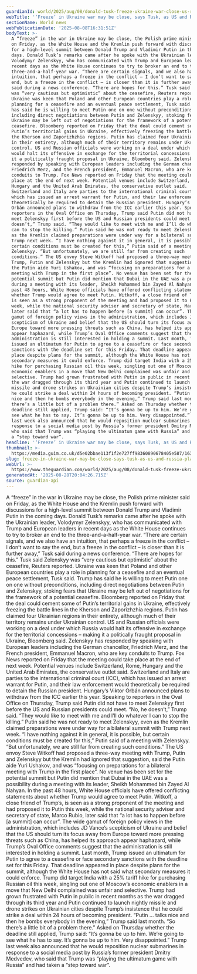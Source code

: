 ```yaml
---
guardianId: world/2025/aug/08/donald-tusk-freeze-ukraine-war-close-us-russia-plan-talks
webTitle: '‘Freeze’ in Ukraine war may be close, says Tusk, as US and Russia plan talks'
sectionName: World news
webPublicationDate: '2025-08-08T16:31:51Z'
bodyText: >-
  A “freeze” in the war in Ukraine may be close, the Polish prime minister said
  on Friday, as the White House and the Kremlin push forward with discussions
  for a high-level summit between Donald Trump and Vladimir Putin in the coming
  days. Donald Tusk’s remarks came after he spoke with the Ukrainian leader,
  Volodymyr Zelenskyy, who has communicated with Trump and European leaders in
  recent days as the White House continues to try to broker an end to the
  three-and-a-half-year war. “There are certain signals, and we also have an
  intuition, that perhaps a freeze in the conflict – I don’t want to say the
  end, but a freeze in the conflict – is closer than it is further away,” Tusk
  said during a news conference. “There are hopes for this.” Tusk said Zelenskyy
  was “very cautious but optimistic” about the ceasefire, Reuters reported.
  Ukraine was keen that Poland and other European countries play a role in
  planning for a ceasefire and an eventual peace settlement, Tusk said. Trump
  has said he is willing to meet Putin one on one without preconditions,
  including direct negotiations between Putin and Zelenskyy, stoking fears that
  Ukraine may be left out of negotiations for the framework of a potential
  ceasefire. Bloomberg reported on Friday that the deal could cement some of
  Putin’s territorial gains in Ukraine, effectively freezing the battle lines in
  the Kherson and Zaporizhzhia regions. Putin has claimed four Ukrainian regions
  in their entirety, although much of their territory remains under Ukrainian
  control. US and Russian officials were working on a deal under which Russia
  would halt its offensive in exchange for the territorial concessions – making
  it a politically fraught proposal in Ukraine, Bloomberg said. Zelenskyy has
  responded by speaking with European leaders including the German chancellor,
  Friedrich Merz, and the French president, Emmanuel Macron, who are key
  conduits to Trump. Fox News reported on Friday that the meeting could take
  place at the end of next week. Potential venues include Switzerland, Rome,
  Hungary and the United Arab Emirates, the conservative outlet said.
  Switzerland and Italy are parties to the international criminal court (ICC),
  which has issued an arrest warrant for Putin, and their law enforcement would
  theoretically be required to detain the Russian president. Hungary’s Viktor
  Orbán announced plans to withdraw from the ICC earlier this year. Speaking to
  reporters in the Oval Office on Thursday, Trump said Putin did not have to
  meet Zelenskyy first before the US and Russian presidents could meet. “No, he
  doesn’t,” Trump said. “They would like to meet with me and I’ll do whatever I
  can to stop the killing.” Putin said he was not ready to meet Zelenskyy, even
  as the Kremlin claimed preparations were under way for a bilateral summit with
  Trump next week. “I have nothing against it in general, it is possible, but
  certain conditions must be created for this,” Putin said of a meeting with
  Zelenskyy. “But unfortunately, we are still far from creating such
  conditions.” The US envoy Steve Witkoff had proposed a three-way meeting with
  Trump, Putin and Zelenskyy but the Kremlin had ignored that suggestion, said
  the Putin aide Yuri Ushakov, and was “focusing on preparations for a bilateral
  meeting with Trump in the first place”. No venue has been set for the
  potential summit but Putin did mention that Dubai in the UAE was a possibility
  during a meeting with its leader, Sheikh Mohammed bin Zayed Al Nahyan. In the
  past 48 hours, White House officials have offered conflicting statements about
  whether Trump would agree to meet Putin. Witkoff, a close friend of Trump’s,
  is seen as a strong proponent of the meeting and had proposed it to Putin this
  week, while the national security adviser and secretary of state, Marco Rubio,
  later said that “a lot has to happen before [a summit] can occur”. The wide
  gamut of foreign policy views in the administration, which includes JD Vance’s
  scepticism of Ukraine and belief that the US should turn its focus away from
  Europe toward more pressing threats such as China, has helped its approach
  appear haphazard, while Trump’s Oval Office comments suggest that the
  administration is still interested in holding a summit. Last month, Trump
  issued an ultimatum for Putin to agree to a ceasefire or face secondary
  sanctions with the deadline set for this Friday. That deadline appeared in
  place despite plans for the summit, although the White House has not said what
  secondary measures it could enforce. Trump did target India with a 25% tariff
  hike for purchasing Russian oil this week, singling out one of Moscow’s
  economic enablers in a move that New Delhi complained was unfair and
  selective. Trump had grown frustrated with Putin in public in recent months as
  the war dragged through its third year and Putin continued to launch nightly
  missile and drone strikes on Ukrainian cities despite Trump’s insistence that
  he could strike a deal within 24 hours of becoming president. “Putin … talks
  nice and then he bombs everybody in the evening,” Trump said last month. “So
  there’s a little bit of a problem there.” Asked on Thursday whether the
  deadline still applied, Trump said: “It’s gonna be up to him. We’re going to
  see what he has to say. It’s gonna be up to him. Very disappointed.” Trump
  last week also announced that he would reposition nuclear submarines in
  response to a social media post by Russia’s former president Dmitry Medvedev,
  who said that Trump was “playing the ultimatum game with Russia” and had taken
  a “step toward war”.
headline: '‘Freeze’ in Ukraine war may be close, says Tusk, as US and Russia plan talks'
thumbnail: >-
  https://media.guim.co.uk/d5e02bbae113f1f2e727ff98360890678405e587/163_0_4167_3333/500.jpg
slug: freeze-in-ukraine-war-may-be-close-says-tusk-as-us-and-russia-plan-talks
webUrl: >-
  https://www.theguardian.com/world/2025/aug/08/donald-tusk-freeze-ukraine-war-close-us-russia-plan-talks
generatedAt: '2025-08-28T20:04:26.715Z'
source: guardian-api
---
```

A “freeze” in the war in Ukraine may be close, the Polish prime minister said on Friday, as the White House and the Kremlin push forward with discussions for a high-level summit between Donald Trump and Vladimir Putin in the coming days. Donald Tusk’s remarks came after he spoke with the Ukrainian leader, Volodymyr Zelenskyy, who has communicated with Trump and European leaders in recent days as the White House continues to try to broker an end to the three-and-a-half-year war. “There are certain signals, and we also have an intuition, that perhaps a freeze in the conflict – I don’t want to say the end, but a freeze in the conflict – is closer than it is further away,” Tusk said during a news conference. “There are hopes for this.” Tusk said Zelenskyy was “very cautious but optimistic” about the ceasefire, Reuters reported. Ukraine was keen that Poland and other European countries play a role in planning for a ceasefire and an eventual peace settlement, Tusk said. Trump has said he is willing to meet Putin one on one without preconditions, including direct negotiations between Putin and Zelenskyy, stoking fears that Ukraine may be left out of negotiations for the framework of a potential ceasefire. Bloomberg reported on Friday that the deal could cement some of Putin’s territorial gains in Ukraine, effectively freezing the battle lines in the Kherson and Zaporizhzhia regions. Putin has claimed four Ukrainian regions in their entirety, although much of their territory remains under Ukrainian control. US and Russian officials were working on a deal under which Russia would halt its offensive in exchange for the territorial concessions – making it a politically fraught proposal in Ukraine, Bloomberg said. Zelenskyy has responded by speaking with European leaders including the German chancellor, Friedrich Merz, and the French president, Emmanuel Macron, who are key conduits to Trump. Fox News reported on Friday that the meeting could take place at the end of next week. Potential venues include Switzerland, Rome, Hungary and the United Arab Emirates, the conservative outlet said. Switzerland and Italy are parties to the international criminal court (ICC), which has issued an arrest warrant for Putin, and their law enforcement would theoretically be required to detain the Russian president. Hungary’s Viktor Orbán announced plans to withdraw from the ICC earlier this year. Speaking to reporters in the Oval Office on Thursday, Trump said Putin did not have to meet Zelenskyy first before the US and Russian presidents could meet. “No, he doesn’t,” Trump said. “They would like to meet with me and I’ll do whatever I can to stop the killing.” Putin said he was not ready to meet Zelenskyy, even as the Kremlin claimed preparations were under way for a bilateral summit with Trump next week. “I have nothing against it in general, it is possible, but certain conditions must be created for this,” Putin said of a meeting with Zelenskyy. “But unfortunately, we are still far from creating such conditions.” The US envoy Steve Witkoff had proposed a three-way meeting with Trump, Putin and Zelenskyy but the Kremlin had ignored that suggestion, said the Putin aide Yuri Ushakov, and was “focusing on preparations for a bilateral meeting with Trump in the first place”. No venue has been set for the potential summit but Putin did mention that Dubai in the UAE was a possibility during a meeting with its leader, Sheikh Mohammed bin Zayed Al Nahyan. In the past 48 hours, White House officials have offered conflicting statements about whether Trump would agree to meet Putin. Witkoff, a close friend of Trump’s, is seen as a strong proponent of the meeting and had proposed it to Putin this week, while the national security adviser and secretary of state, Marco Rubio, later said that “a lot has to happen before [a summit] can occur”. The wide gamut of foreign policy views in the administration, which includes JD Vance’s scepticism of Ukraine and belief that the US should turn its focus away from Europe toward more pressing threats such as China, has helped its approach appear haphazard, while Trump’s Oval Office comments suggest that the administration is still interested in holding a summit. Last month, Trump issued an ultimatum for Putin to agree to a ceasefire or face secondary sanctions with the deadline set for this Friday. That deadline appeared in place despite plans for the summit, although the White House has not said what secondary measures it could enforce. Trump did target India with a 25% tariff hike for purchasing Russian oil this week, singling out one of Moscow’s economic enablers in a move that New Delhi complained was unfair and selective. Trump had grown frustrated with Putin in public in recent months as the war dragged through its third year and Putin continued to launch nightly missile and drone strikes on Ukrainian cities despite Trump’s insistence that he could strike a deal within 24 hours of becoming president. “Putin … talks nice and then he bombs everybody in the evening,” Trump said last month. “So there’s a little bit of a problem there.” Asked on Thursday whether the deadline still applied, Trump said: “It’s gonna be up to him. We’re going to see what he has to say. It’s gonna be up to him. Very disappointed.” Trump last week also announced that he would reposition nuclear submarines in response to a social media post by Russia’s former president Dmitry Medvedev, who said that Trump was “playing the ultimatum game with Russia” and had taken a “step toward war”.
